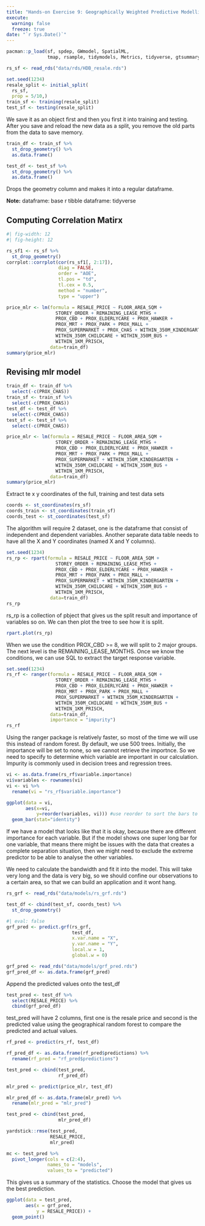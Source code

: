 ```yaml
---
title: "Hands-on Exercise 9: Geographically Weighted Predictive Modelling"
execute: 
  warning: false
  freeze: true
date: "`r Sys.Date()`"
---
```


```r
pacman::p_load(sf, spdep, GWmodel, SpatialML, 
               tmap, rsample, tidymodels, Metrics, tidyverse, gtsummary, rpart, rpart.plot, ggstatsplot, performance)
```

```r
rs_sf <- read_rds("data/rds/HDB_resale.rds")
```

```r
set.seed(1234)
resale_split <- initial_split(
  rs_sf,
  prop = 5/10,)
train_sf <- training(resale_split)
test_sf <- testing(resale_split)
```

We save it as an object first and then you first it into training and testing. After you save and reload the new data as a split, you remove the old parts from the data to save memory.

```r
train_df <- train_sf %>%
  st_drop_geometry() %>%
  as.data.frame()

test_df <- test_sf %>%
  st_drop_geometry() %>%
  as.data.frame()
```

Drops the geometry column and makes it into a regular dataframe.

**Note:** dataframe: base r tibble dataframe: tidyverse

## Computing Correlation Matirx

```r
#| fig-width: 12
#| fig-height: 12

rs_sf1 <- rs_sf %>% 
  st_drop_geometry()
corrplot::corrplot(cor(rs_sf1[, 2:17]), 
                   diag = FALSE, 
                   order = "AOE",
                   tl.pos = "td", 
                   tl.cex = 0.5, 
                   method = "number", 
                   type = "upper")
```

```r
price_mlr <- lm(formula = RESALE_PRICE ~ FLOOR_AREA_SQM +
                  STOREY_ORDER + REMAINING_LEASE_MTHS +
                  PROX_CBD + PROX_ELDERLYCARE + PROX_HAWKER +
                  PROX_MRT + PROX_PARK + PROX_MALL + 
                  PROX_SUPERMARKET + PROX_CHAS + WITHIN_350M_KINDERGARTEN +
                  WITHIN_350M_CHILDCARE + WITHIN_350M_BUS +
                  WITHIN_1KM_PRISCH,
                data=train_df)
summary(price_mlr)
```

## Revising mlr model

```r
train_df <- train_df %>%
  select(-c(PROX_CHAS))
train_sf <- train_sf %>%
  select(-c(PROX_CHAS))
test_df <- test_df %>%
  select(-c(PROX_CHAS))
test_sf <- test_sf %>%
  select(-c(PROX_CHAS))
```

```r
price_mlr <- lm(formula = RESALE_PRICE ~ FLOOR_AREA_SQM +
                  STOREY_ORDER + REMAINING_LEASE_MTHS +
                  PROX_CBD + PROX_ELDERLYCARE + PROX_HAWKER +
                  PROX_MRT + PROX_PARK + PROX_MALL + 
                  PROX_SUPERMARKET + WITHIN_350M_KINDERGARTEN +
                  WITHIN_350M_CHILDCARE + WITHIN_350M_BUS +
                  WITHIN_1KM_PRISCH,
                data=train_df)
summary(price_mlr)
```

Extract te x y coordinates of the full, training and test data sets

```r
coords <- st_coordinates(rs_sf)
coords_train <- st_coordinates(train_sf)
coords_test <- st_coordinates(test_sf)
```

The algorithm will require 2 dataset, one is the dataframe that consist of independent and dependent variables. Another separate data table needs to have all the X and Y coordinates (named X and Y columns).

```r
set.seed(1234)
rs_rp <- rpart(formula = RESALE_PRICE ~ FLOOR_AREA_SQM +
                  STOREY_ORDER + REMAINING_LEASE_MTHS +
                  PROX_CBD + PROX_ELDERLYCARE + PROX_HAWKER +
                  PROX_MRT + PROX_PARK + PROX_MALL + 
                  PROX_SUPERMARKET + WITHIN_350M_KINDERGARTEN +
                  WITHIN_350M_CHILDCARE + WITHIN_350M_BUS +
                  WITHIN_1KM_PRISCH,
                data=train_df)
rs_rp
```

rs_rp is a collection of pbject that gives us the split result and importance of variables so on. We can then plot the tree to see how it is split.

```r
rpart.plot(rs_rp)
```

When we use the condition PROX_CBD \>= 8, we will split to 2 major groups. The next level is the REMAINING_LEASE_MONTHS. Once we know the conditions, we can use SQL to extract the target response variable.

```r
set.seed(1234)
rs_rf <- ranger(formula = RESALE_PRICE ~ FLOOR_AREA_SQM +
                  STOREY_ORDER + REMAINING_LEASE_MTHS +
                  PROX_CBD + PROX_ELDERLYCARE + PROX_HAWKER +
                  PROX_MRT + PROX_PARK + PROX_MALL + 
                  PROX_SUPERMARKET + WITHIN_350M_KINDERGARTEN +
                  WITHIN_350M_CHILDCARE + WITHIN_350M_BUS +
                  WITHIN_1KM_PRISCH,
                data=train_df,
                importance = "impurity")
rs_rf
```

Using the ranger package is relatively faster, so most of the time we will use this instead of random forest. By default, we use 500 trees. Initially, the importance will be set to none, so we cannot retrieve the importnce. So we need to specify to determine which variable are important in our calculation. Impurity is commonly used in decision trees and regression trees.

```r
vi <- as.data.frame(rs_rf$variable.importance)
vi$variables <- rownames(vi)
vi <- vi %>%
  rename(vi = "rs_rf$variable.importance")
```

```r
ggplot(data = vi,
       aes(x=vi,
           y=reorder(variables, vi))) #use reorder to sort the bars to view the importance, if not it will be displayed alphabetically +
  geom_bar(stat="identity")
```

If we have a model that looks like that it is okay, because there are different importance for each variable. But if the model shows one super long bar for one variable, that means there might be issues with the data that creates a complete separation situation, then we might need to exclude the extreme predictor to be able to analyse the other variables.

We need to calculate the bandwidth and fit it into the model. This will take very long and the data is very big, so we should confine our observations to a certain area, so that we can build an application and it wont hang.

```r
rs_grf <- read_rds("data/models/rs_grf.rds")
```

```r
test_df <- cbind(test_sf, coords_test) %>%
  st_drop_geometry()
```

```r
#| eval: false
grf_pred <- predict.grf(rs_grf,
                        test_df,
                        x.var.name = "X",
                        y.var.name = "Y",
                        local.w = 1,
                        global.w = 0)
```

```r
grf_pred <- read_rds("data/models/grf_pred.rds")
grf_pred_df <- as.data.frame(grf_pred)
```

Append the predicted values onto the test_df

```r
test_pred <- test_df %>% 
  select(RESALE_PRICE) %>%
  cbind(grf_pred_df)
```

test_pred will have 2 columns, first one is the resale price and second is the predicted value using the geographical random forest to compare the predicted and actual values.

```r
rf_pred <- predict(rs_rf, test_df)
```

```r
rf_pred_df <- as.data.frame(rf_pred$predictions) %>%
  rename(rf_pred = "rf_pred$predictions")
```

```r
test_pred <- cbind(test_pred,
                   rf_pred_df)
```

```r
mlr_pred <- predict(price_mlr, test_df)
```

```r
mlr_pred_df <- as.data.frame(mlr_pred) %>%
  rename(mlr_pred = "mlr_pred")
```

```r
test_pred <- cbind(test_pred,
                   mlr_pred_df)
```

```r
yardstick::rmse(test_pred,
                RESALE_PRICE,
                mlr_pred)
```

```r
mc <- test_pred %>%
  pivot_longer(cols = c(2:4),
               names_to = "models",
               values_to = "predicted")
```

This gives us a summary of the statistics. Choose the model that gives us the best prediction.

```r
ggplot(data = test_pred,
       aes(x = grf_pred,
           y = RESALE_PRICE)) +
  geom_point()
```

